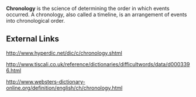 '''Chronology''' is the science of determining the order in which events occurred. A chronology, also called a timeline, is an arrangement of events into chronological order.

== External Links ==

http://www.hyperdic.net/dic/c/chronology.shtml

http://www.tiscali.co.uk/reference/dictionaries/difficultwords/data/d0003396.html

http://www.websters-dictionary-online.org/definition/english/ch/chronology.html
